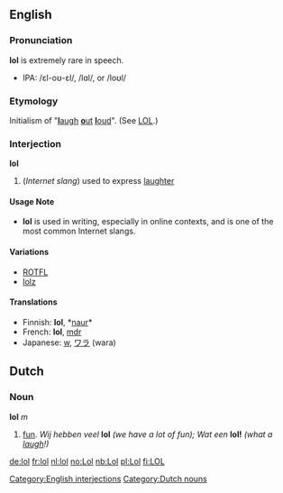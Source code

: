 ==English==
===Pronunciation===
'''lol''' is extremely rare in speech.  
* IPA: /&#603;l-o&#650;-&#603;l/, /l&#593;l/, or /lo&#650;l/
===Etymology===
Initialism of "[[laugh|'''l'''augh]] [[out|'''o'''ut]] [[loud|'''l'''oud]]".  (See [[LOL]].)
===Interjection===
[[Category:English interjections]]
'''lol''' 

#(''Internet slang'') used to express [[laughter]]
====Usage Note====
*'''lol''' is used in writing, especially in online contexts, and is one of the most common Internet slangs. 

====Variations====
*[[ROTFL]]
*[[lolz]]

====Translations====
*Finnish: '''lol''', *[[naur]]*
*French: '''lol''', [[mdr]]
*Japanese: [[w]], [[ワラ]] (wara)

==Dutch==
===Noun===
[[Category:Dutch nouns]]
'''lol''' ''m''

#[[fun]]. ''Wij hebben veel'' '''lol''' ''(we have a lot of fun); Wat een'' '''lol!''' ''(what a [[laugh]]!)''

[[de:lol]]
[[fr:lol]]
[[nl:lol]]
[[no:Lol]]
[[nb:Lol]]
[[pl:Lol]]
[[fi:LOL]]
